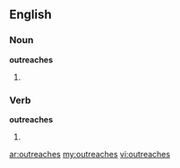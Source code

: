 ==English==

===Noun===
'''outreaches'''

# {{plural of|[[outreach]]}}

===Verb===
'''outreaches'''

# {{third-person singular of|[[outreach]]}}

[[ar:outreaches]]
[[my:outreaches]]
[[vi:outreaches]]